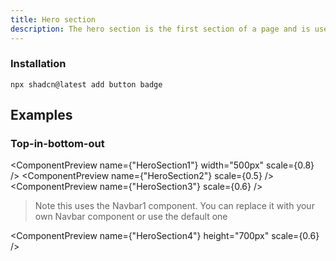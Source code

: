 ```yaml
---
title: Hero section
description: The hero section is the first section of a page and is used to introduce the page content
---
```


### Installation

```tsx
npx shadcn@latest add button badge
```

## Examples

### Top-in-bottom-out

<ComponentPreview name={"HeroSection1"} width="500px" scale={0.8} />
<ComponentPreview name={"HeroSection2"} scale={0.5} />
<ComponentPreview name={"HeroSection3"} scale={0.6} />

> Note this uses the Navbar1 component. You can replace it with your own Navbar
> component or use the default one

<ComponentPreview name={"HeroSection4"} height="700px" scale={0.6} />
